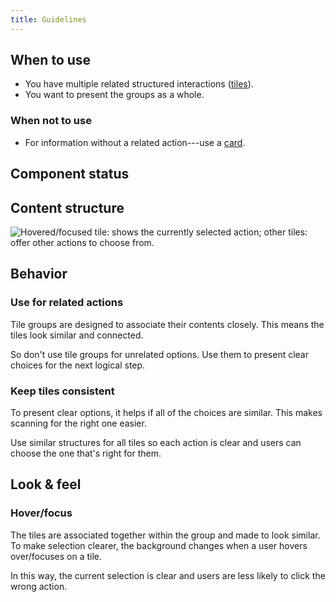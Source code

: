 ```yaml
---
title: Guidelines
---
```


<ReactExample exampleId="TileGroup-default" />

## When to use

- You have multiple related structured interactions ([tiles](/components/structure/tile/)).
- You want to present the groups as a whole.

### When not to use

- For information without a related action---use a [card](/components/structure/card/).

## Component status

<ComponentStatus component="TileGroup" />

## Content structure

![Hovered/focused tile: shows the currently selected action; other tiles: offer other actions to choose from.](fileId:4QJZqvBvRrLu6t9mwObCkA;nodeId:782%3A2502)

## Behavior

### Use for related actions

Tile groups are designed to associate their contents closely.
This means the tiles look similar and connected.

So don't use tile groups for unrelated options.
Use them to present clear choices for the next logical step.

### Keep tiles consistent

To present clear options,
it helps if all of the choices are similar.
This makes scanning for the right one easier.

Use similar structures for all tiles so each action is clear
and users can choose the one that's right for them.

## Look & feel

### Hover/focus

The tiles are associated together within the group and made to look similar.
To make selection clearer, the background changes when a user hovers over/focuses on a tile.

In this way, the current selection is clear and users are less likely to click the wrong action.

